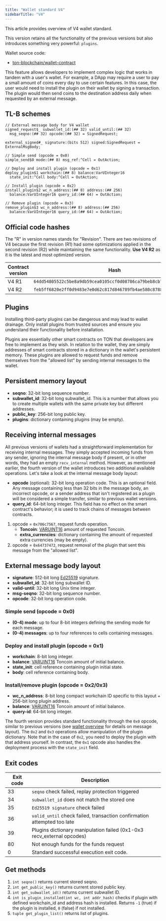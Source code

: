```yaml
---
title: "Wallet standard V4"
sidebarTitle: "V4"
---
```


This article provides overview of V4 wallet standard.

This version retains all the functionality of the previous versions but also introduces something very powerful: `plugins`.

Wallet source code:

- [ton-blockchain/wallet-contract](https://github.com/ton-blockchain/wallet-contract)

This feature allows developers to implement complex logic that works in tandem with a user's wallet. For example, a DApp may require a user to pay a small amount of coins every day to use certain features. In this case, the user would need to install the plugin on their wallet by signing a transaction. The plugin would then send coins to the destination address daily when requested by an external message.

## TL-B schemes

```tlb
// External message body for V4 wallet
signed_request$_ subwallet_id:(## 32) valid_until:(## 32)
  msg_seqno:(## 32) opcode:(## 32) = SignedRequest;

external_signed#_ signature:(bits 512) signed:SignedRequest = ExternalMsgBody;

// Simple send (opcode = 0x0)
simple_send$0 mode:(## 8) msg_ref:^Cell = OutAction;

// Deploy and install plugin (opcode = 0x1)
deploy_plugin$1 workchain:(## 8) balance:VarUInteger16
  state_init:^Cell body:^Cell = OutAction;

// Install plugin (opcode = 0x2)
install_plugin$2 wc_n_address:(## 8) address:(## 256)
  balance:VarUInteger16 query_id:(## 64) = OutAction;

// Remove plugin (opcode = 0x3)
remove_plugin$3 wc_n_address:(## 8) address:(## 256)
  balance:VarUInteger16 query_id:(## 64) = OutAction;
```

## Official code hashes

The "R" in version names stands for "Revision". There are two revisions of V4 because the first revision (R1) had some optimizations applied in the second revision (R2) while maintaining the same functionality. **Use V4 R2** as it is the latest and most optimized version.

| Contract version | Hash                                                               |
| ---------------- | ------------------------------------------------------------------ |
| V4 R1            | `64dd54805522c5be8a9db59cea0105ccf0d08786ca79beb8cb79e880a8d7322d` |
| V4 R2            | `feb5ff6820e2ff0d9483e7e0d62c817d846789fb4ae580c878866d959dabd5c0` |

## Plugins

<Warning>
  Installing third-party plugins can be dangerous and may lead to wallet drainage. Only install plugins from trusted sources and ensure you understand their functionality before installation.
</Warning>

Plugins are essentially other smart contracts on TON that developers are free to implement as they wish. In relation to the wallet, they are simply addresses of smart contracts stored in a dictionary in the wallet's persistent memory. These plugins are allowed to request funds and remove themselves from the "allowed list" by sending internal messages to the wallet.

## Persistent memory layout

- <b>seqno</b>: 32-bit long sequence number.
- <b>subwallet\_id</b>: 32-bit long subwallet\_id. This is a number that allows you to create multiple wallets with the same private key but different addresses.
- <b>public\_key</b>: 256-bit long public key.
- <b>plugins</b>: dictionary containing plugins (may be empty).

## Receiving internal messages

All previous versions of wallets had a straightforward implementation for receiving internal messages. They simply accepted incoming funds from any sender, ignoring the internal message body if present, or in other words, they had an empty `recv_internal` method. However, as mentioned earlier, the fourth version of the wallet introduces two additional available operations. Let's take a look at the internal message body layout:

- <b>opcode</b> (optional): 32-bit long operation code. This is an optional field. Any message containing less than 32 bits in the message body, an incorrect opcode, or a sender address that isn't registered as a plugin will be considered a simple transfer, similar to previous wallet versions.
- <b>query\_id</b>: 64-bit long integer. This field has no effect on the smart contract's behavior; it is used to track chains of messages between contracts.

1. opcode = `0x706c7567`, request funds operation.
   - <b>Toncoin</b>: [VARUINT16](/tvm/instructions#fa02-stgrams) amount of requested Toncoin.
   - <b>extra\_currencies</b>: dictionary containing the amount of requested extra currencies (may be empty).
1. opcode = `0x64737472`, request removal of the plugin that sent this message from the "allowed list".

## External message body layout

- <b>signature</b>: 512-bit long [Ed25519](https://en.wikipedia.org/wiki/EdDSA#Ed25519) signature.
- <b>subwallet\_id</b>: 32-bit long subwallet ID.
- <b>valid-until</b>: 32-bit long Unix time integer.
- <b>msg-seqno</b>: 32-bit long sequence number.
- <b>opcode</b>: 32-bit long operation code.

### Simple send (opcode = 0x0)

- <b>(0-4) mode</b>: up to four 8-bit integers defining the sending mode for each message.
- <b>(0-4) messages</b>: up to four references to cells containing messages.

### Deploy and install plugin (opcode = 0x1)

- <b>workchain</b>: 8-bit long integer.
- <b>balance</b>: [VARUINT16](/tvm/instructions#fa02-stgrams) Toncoin amount of initial balance.
- <b>state\_init</b>: cell reference containing plugin initial state.
- <b>body</b>: cell reference containing body.

### Install/remove plugin (opcode = 0x2/0x3)

- <b>wc\_n\_address</b>: 8-bit long compact workchain ID specific to this layout + 256-bit long plugin address.
- <b>balance</b>: [VARUINT16](/tvm/instructions#fa02-stgrams) Toncoin amount of initial balance.
- <b>query-id</b>: 64-bit long integer.

The fourth version provides standard functionality through the `0x0` opcode, similar to previous versions (see [wallet overview](/standard/wallets/overview) for details on message layout). The `0x2` and `0x3` operations allow manipulation of the plugin dictionary. Note that in the case of `0x2`, you need to deploy the plugin with that address yourself. In contrast, the `0x1` opcode also handles the deployment process with the `state_init` field.

## Exit codes

| Exit code | Description                                                             |
| --------- | ----------------------------------------------------------------------- |
| 33        | `seqno` check failed, replay protection triggered                       |
| 34        | `subwallet_id` does not match the stored one                            |
| 35        | `Ed25519 signature` check failed                                        |
| 36        | `valid_until` check failed, transaction confirmation attempted too late |
| 39        | Plugins dictionary manipulation failed (0x1-0x3 recv\_external opcodes) |
| 80        | Not enough funds for the funds request                                  |
| 0         | Standard successful execution exit code.                                |

## Get methods

1. `int seqno()` returns current stored seqno.
1. `int get_public_key()` returns current stored public key.
1. `int get_subwallet_id()` returns current subwallet ID.
1. `int is_plugin_installed(int wc, int addr_hash)` checks if plugin with defined workchain\_id and address hash is installed. Returns `-1` (true) if the plugin is installed, `0` (false) if not installed.
1. `tuple get_plugin_list()` returns list of plugins.
